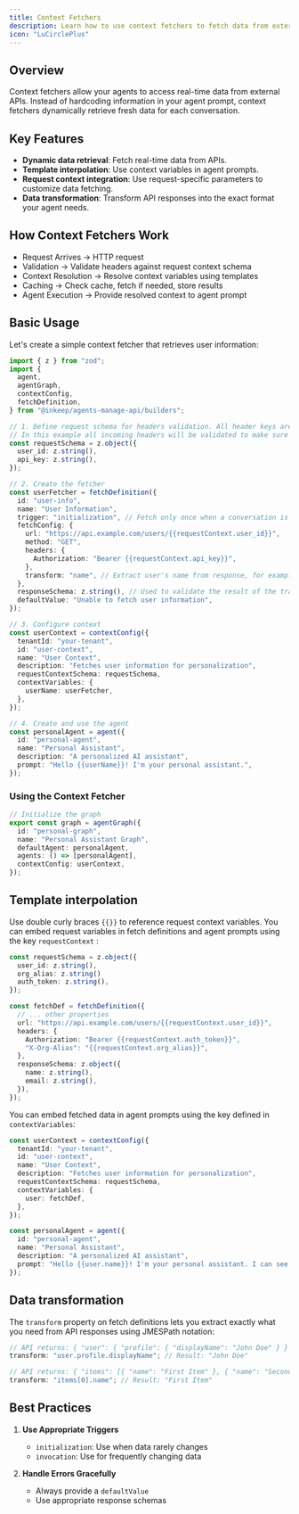 ```yaml
---
title: Context Fetchers
description: Learn how to use context fetchers to fetch data from external sources and make it available to your agents
icon: "LuCirclePlus"
---
```


## Overview

Context fetchers allow your agents to access real-time data from external APIs. Instead of hardcoding information in your agent prompt, context fetchers dynamically retrieve fresh data for each conversation.

## Key Features

- **Dynamic data retrieval**: Fetch real-time data from APIs.
- **Template interpolation**: Use context variables in agent prompts.
- **Request context integration**: Use request-specific parameters to customize data fetching.
- **Data transformation**: Transform API responses into the exact format your agent needs.

## How Context Fetchers Work

- Request Arrives → HTTP request
- Validation → Validate headers against request context schema
- Context Resolution → Resolve context variables using templates
- Caching → Check cache, fetch if needed, store results
- Agent Execution → Provide resolved context to agent prompt

## Basic Usage

Let's create a simple context fetcher that retrieves user information:

```typescript
import { z } from "zod";
import {
  agent,
  agentGraph,
  contextConfig,
  fetchDefinition,
} from "@inkeep/agents-manage-api/builders";

// 1. Define request schema for headers validation. All header keys are converted to lowercase.
// In this example all incoming headers will be validated to make sure they include user_id and api_key.
const requestSchema = z.object({
  user_id: z.string(),
  api_key: z.string(),
});

// 2. Create the fetcher
const userFetcher = fetchDefinition({
  id: "user-info",
  name: "User Information",
  trigger: "initialization", // Fetch only once when a conversation is started with the graph. When set to "invocation", the fetch will be executed every time a request is made to the graph.
  fetchConfig: {
    url: "https://api.example.com/users/{{requestContext.user_id}}",
    method: "GET",
    headers: {
      Authorization: "Bearer {{requestContext.api_key}}",
    },
    transform: "name", // Extract user's name from response, for example if the response is { "name": "John Doe", "email": "john.doe@example.com" }, the transform will return "John Doe"
  },
  responseSchema: z.string(), // Used to validate the result of the transformed api response.
  defaultValue: "Unable to fetch user information",
});

// 3. Configure context
const userContext = contextConfig({
  tenantId: "your-tenant",
  id: "user-context",
  name: "User Context",
  description: "Fetches user information for personalization",
  requestContextSchema: requestSchema, 
  contextVariables: {
    userName: userFetcher,
  },
});

// 4. Create and use the agent
const personalAgent = agent({
  id: "personal-agent",
  name: "Personal Assistant",
  description: "A personalized AI assistant",
  prompt: "Hello {{userName}}! I'm your personal assistant.",
});
```

### Using the Context Fetcher

```typescript
// Initialize the graph
export const graph = agentGraph({
  id: "personal-graph",
  name: "Personal Assistant Graph",
  defaultAgent: personalAgent,
  agents: () => [personalAgent],
  contextConfig: userContext,
});
```

## Template interpolation

Use double curly braces `{{}}` to reference request context variables. 
You can embed request variables in fetch definitions and agent prompts using the key `requestContext` :

```typescript
const requestSchema = z.object({
  user_id: z.string(),
  org_alias: z.string()
  auth_token: z.string(),
});

const fetchDef = fetchDefinition({
  // ... other properties
  url: "https://api.example.com/users/{{requestContext.user_id}}",
  headers: {
    Authorization: "Bearer {{requestContext.auth_token}}",
    "X-Org-Alias": "{{requestContext.org_alias}}",
  },
  responseSchema: z.object({
    name: z.string(),
    email: z.string(),
  }),
});
```

You can embed fetched data in agent prompts using the key defined in `contextVariables`:

```typescript
const userContext = contextConfig({
  tenantId: "your-tenant",
  id: "user-context",
  name: "User Context",
  description: "Fetches user information for personalization",
  requestContextSchema: requestSchema,
  contextVariables: {
    user: fetchDef,
  },
});

const personalAgent = agent({
  id: "personal-agent",
  name: "Personal Assistant",
  description: "A personalized AI assistant",
  prompt: "Hello {{user.name}}! I'm your personal assistant. I can see that you work for {{requestContext.org_alias}}",
});
```


## Data transformation

The `transform` property on fetch definitions lets you extract exactly what you need from API responses using JMESPath notation:

```typescript
// API returns: { "user": { "profile": { "displayName": "John Doe" } } }
transform: "user.profile.displayName"; // Result: "John Doe"

// API returns: { "items": [{ "name": "First Item" }, { "name": "Second Item" }] }
transform: "items[0].name"; // Result: "First Item"
```

## Best Practices

1. **Use Appropriate Triggers**

   - `initialization`: Use when data rarely changes
   - `invocation`: Use for frequently changing data

2. **Handle Errors Gracefully**

   - Always provide a `defaultValue`
   - Use appropriate response schemas

